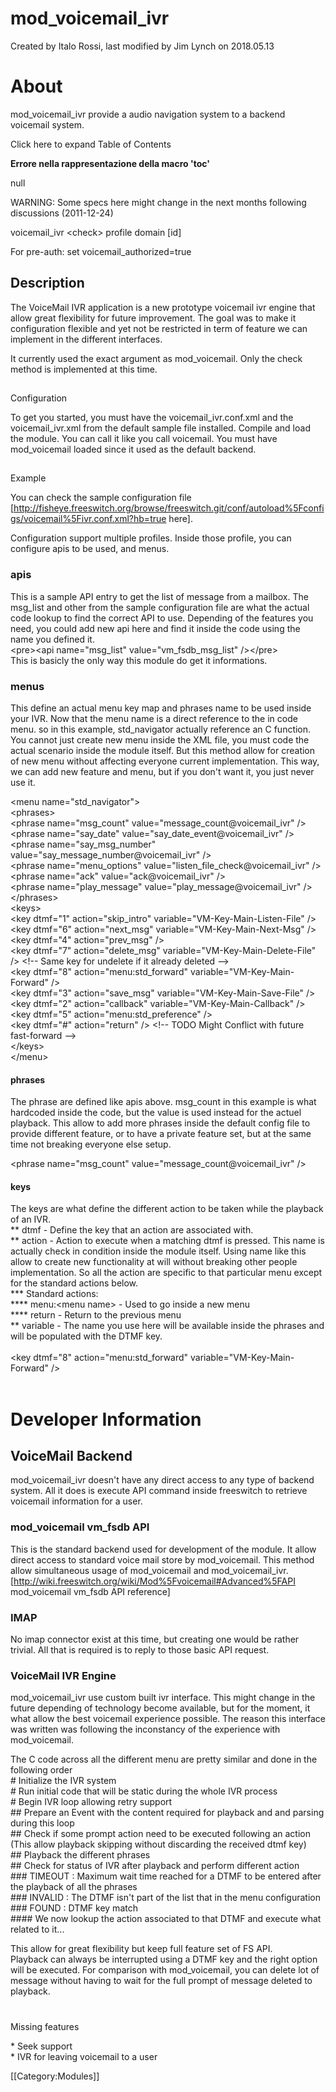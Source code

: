 
# mod_voicemail_ivr 

 Created by  Italo Rossi, last modified by  Jim Lynch on 2018.05.13

# About

mod\_voicemail\_ivr provide a audio navigation system to a backend voicemail system.

Click here to expand Table of Contents

**Errore nella rappresentazione della macro 'toc'**

null

WARNING: Some specs here might change in the next months following discussions (2011-12-24)  
  
voicemail_ivr &lt;check> profile domain [id]

For pre-auth: set voicemail_authorized=true  
  
## Description

  
The VoiceMail IVR application is a new prototype voicemail ivr engine that allow great flexibility for future improvement. The goal was to make it configuration flexible and yet not be restricted in term of feature we can implement in the different interfaces.

It currently used the exact argument as mod\_voicemail. Only the check method is implemented at this time.

##   
Configuration

  
To get you started, you must have the voicemail\_ivr.conf.xml and the voicemail\_ivr.xml from the default sample file installed. Compile and load the module. You can call it like you call voicemail. You must have mod\_voicemail loaded since it used as the default backend.

##   
Example

  
You can check the sample configuration file \[<http://fisheye.freeswitch.org/browse/freeswitch.git/conf/autoload%5Fconfigs/voicemail%5Fivr.conf.xml?hb=true> here\].

Configuration support multiple profiles. Inside those profile, you can configure apis to be used, and menus.

### apis

  
This is a sample API entry to get the list of message from a mailbox. The msg\_list and other from the sample configuration file are what the actual code lookup to find the correct API to use. Depending of the features you need, you could add new api here and find it inside the code using the name you defined it.  
&lt;pre>&lt;api name="msg\_list" value="vm\_fsdb\_msg\_list" />&lt;/pre>  
This is basicly the only way this module do get it informations.

### menus

This define an actual menu key map and phrases name to be used inside your IVR. Now that the menu name is a direct reference to the in code menu. so in this example, std\_navigator actually reference an C function. You cannot just create new menu inside the XML file, you must code the actual scenario inside the module itself. But this method allow for creation of new menu without affecting everyone current implementation. This way, we can add new feature and menu, but if you don't want it, you just never use it.

  
&lt;menu name="std_navigator">  
 &lt;phrases>  
 &lt;phrase name="msg_count" value="message_count@voicemail_ivr" />  
 &lt;phrase name="say_date" value="say_date_event@voicemail_ivr" />  
 &lt;phrase name="say_msg_number" value="say_message_number@voicemail_ivr" />  
 &lt;phrase name="menu_options" value="listen_file_check@voicemail_ivr" />  
 &lt;phrase name="ack" value="ack@voicemail_ivr" />  
 &lt;phrase name="play_message" value="play_message@voicemail_ivr" />  
 &lt;/phrases>  
 &lt;keys>  
 &lt;key dtmf="1" action="skip_intro" variable="VM-Key-Main-Listen-File" />  
 &lt;key dtmf="6" action="next_msg" variable="VM-Key-Main-Next-Msg" />  
 &lt;key dtmf="4" action="prev_msg" />  
 &lt;key dtmf="7" action="delete_msg" variable="VM-Key-Main-Delete-File" /> &lt;!-- Same key for undelete if it already deleted -->  
 &lt;key dtmf="8" action="menu:std_forward" variable="VM-Key-Main-Forward" />  
 &lt;key dtmf="3" action="save_msg" variable="VM-Key-Main-Save-File" />  
 &lt;key dtmf="2" action="callback" variable="VM-Key-Main-Callback" />  
 &lt;key dtmf="5" action="menu:std_preference" />  
 &lt;key dtmf="#" action="return" /> &lt;!-- TODO Might Conflict with future fast-forward -->  
 &lt;/keys>  
&lt;/menu>  
  
#### phrases

The phrase are defined like apis above. msg_count in this example is what hardcoded inside the code, but the value is used instead for the actuel playback. This allow to add more phrases inside the default config file to provide different feature, or to have a private feature set, but at the same time not breaking everyone else setup.  
   
 &lt;phrase name="msg_count" value="message_count@voicemail_ivr" />  
  
#### keys

The keys are what define the different action to be taken while the playback of an IVR.  
** dtmf - Define the key that an action are associated with.  
** action - Action to execute when a matching dtmf is pressed. This name is actually check in condition inside the module itself. Using name like this allow to create new functionality at will without breaking other people implementation. So all the action are specific to that particular menu except for the standard actions below.  
*** Standard actions:  
**** menu:&lt;menu name> - Used to go inside a new menu  
**** return - Return to the previous menu  
** variable - The name you use here will be available inside the phrases and will be populated with the DTMF key.  
   
 &lt;key dtmf="8" action="menu:std_forward" variable="VM-Key-Main-Forward" />  
 
# Developer Information

## VoiceMail Backend

mod\_voicemail\_ivr doesn't have any direct access to any type of backend system. All it does is execute API command inside freeswitch to retrieve voicemail information for a user.

### mod_voicemail vm_fsdb API 

  
This is the standard backend used for development of the module. It allow direct access to standard voice mail store by mod\_voicemail. This method allow simultaneous usage of mod\_voicemail and mod\_voicemail\_ivr.  
\[<http://wiki.freeswitch.org/wiki/Mod%5Fvoicemail#Advanced%5FAPI> mod\_voicemail vm\_fsdb API reference\]

### IMAP

No imap connector exist at this time, but creating one would be rather trivial. All that is required is to reply to those basic API request.

### VoiceMail IVR Engine

mod\_voicemail\_ivr use custom built ivr interface. This might change in the future depending of technology become available, but for the moment, it what allow the best voicemail experience possible. The reason this interface was written was following the inconstancy of the experience with mod\_voicemail.

The C code across all the different menu are pretty similar and done in the following order  
\# Initialize the IVR system  
\# Run initial code that will be static during the whole IVR process  
\# Begin IVR loop allowing retry support  
\## Prepare an Event with the content required for playback and and parsing during this loop  
\## Check if some prompt action need to be executed following an action (This allow playback skipping without discarding the received dtmf key)  
\## Playback the different phrases  
\## Check for status of IVR after playback and perform different action  
\### TIMEOUT : Maximum wait time reached for a DTMF to be entered after the playback of all the phrases  
\### INVALID : The DTMF isn't part of the list that in the menu configuration  
\### FOUND : DTMF key match  
\#### We now lookup the action associated to that DTMF and execute what related to it...

This allow for great flexibility but keep full feature set of FS API.  
Playback can always be interrupted using a DTMF key and the right option will be executed. For comparison with mod\_voicemail, you can delete lot of message without having to wait for the full prompt of message deleted to playback.

#   
Missing features

  
\* Seek support  
\* IVR for leaving voicemail to a user

\[\[Category:Modules\]\]



